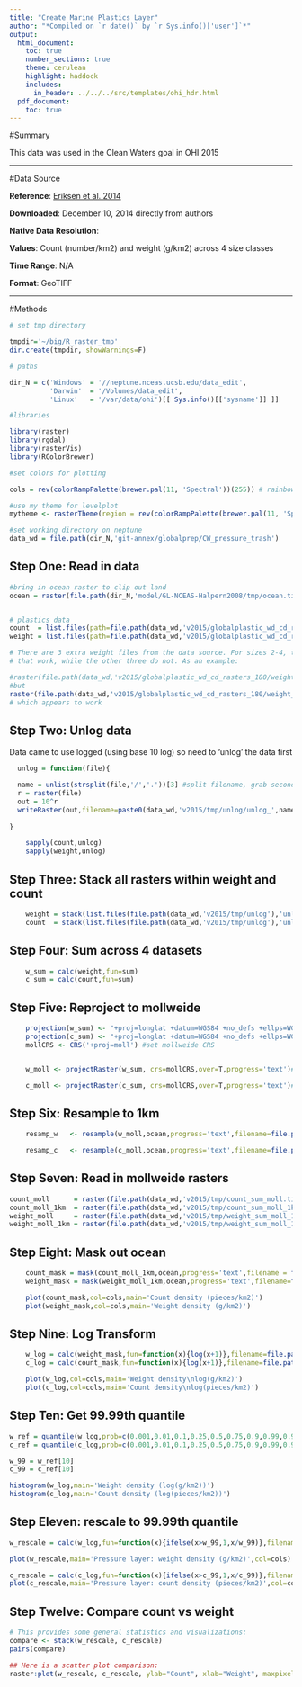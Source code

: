 ```yaml
---
title: "Create Marine Plastics Layer"
author: "*Compiled on `r date()` by `r Sys.info()['user']`*"
output: 
  html_document:
    toc: true
    number_sections: true
    theme: cerulean
    highlight: haddock
    includes: 
      in_header: ../../../src/templates/ohi_hdr.html 
  pdf_document:
    toc: true
---
```


#Summary

This data was used in the Clean Waters goal in OHI 2015

***

#Data Source

**Reference**: [Eriksen et al. 2014](http://journals.plos.org/plosone/article?id=10.1371/journal.pone.0111913)

**Downloaded**: December 10, 2014 directly from authors

**Native Data Resolution**:   

**Values**: Count (number/km2) and weight (g/km2) across 4 size classes  

**Time Range**: N/A

**Format**: GeoTIFF

***

#Methods
```r
# set tmp directory

tmpdir='~/big/R_raster_tmp'
dir.create(tmpdir, showWarnings=F)

# paths

dir_N = c('Windows' = '//neptune.nceas.ucsb.edu/data_edit',
          'Darwin'  = '/Volumes/data_edit',
          'Linux'   = '/var/data/ohi')[[ Sys.info()[['sysname']] ]]

#libraries

library(raster)
library(rgdal)
library(rasterVis)
library(RColorBrewer)

#set colors for plotting

cols = rev(colorRampPalette(brewer.pal(11, 'Spectral'))(255)) # rainbow color scheme

#use my theme for levelplot
mytheme <- rasterTheme(region = rev(colorRampPalette(brewer.pal(11, 'Spectral'))(255)))

#set working directory on neptune
data_wd = file.path(dir_N,'git-annex/globalprep/CW_pressure_trash')
```

## Step One: Read in data

```r
#bring in ocean raster to clip out land
ocean = raster(file.path(dir_N,'model/GL-NCEAS-Halpern2008/tmp/ocean.tif'))


# plastics data
count  = list.files(path=file.path(data_wd,'v2015/globalplastic_wd_cd_rasters_180'),pattern='count_*',full.names=T)
weight = list.files(path=file.path(data_wd,'v2015/globalplastic_wd_cd_rasters_180'),pattern='weight_*',full.names=T)

# There are 3 extra weight files from the data source. For sizes 2-4, there is a file with a '2' at the end of it. These are the rasters
# that work, while the other three do not. As an example:

#raster(file.path(data_wd,'v2015/globalplastic_wd_cd_rasters_180/weight_density_size2_180.tif')) #gives an error
#but
raster(file.path(data_wd,'v2015/globalplastic_wd_cd_rasters_180/weight_density_size2_180_2.tif')) #works! These are the ones we will use, along with weight size 1
# which appears to work
```

## Step Two: Unlog data

Data came to use logged (using base 10 log) so need to 'unlog' the data first 

```r

  unlog = function(file){

  name = unlist(strsplit(file,'/','.'))[3] #split filename, grab second string to use in naming tif
  r = raster(file)
  out = 10^r
  writeRaster(out,filename=paste0(data_wd,'v2015/tmp/unlog/unlog_',name,sep=''),overwrite=T,format='GTiff')
  
}

    sapply(count,unlog)
    sapply(weight,unlog)
```

## Step Three: Stack all rasters within weight and count
```r
    weight = stack(list.files(file.path(data_wd,'v2015/tmp/unlog'),'unlog_weight_*',full.names=T))
    count  = stack(list.files(file.path(data_wd,'v2015/tmp/unlog'),'unlog_count_*',full.names=T))

```

## Step Four: Sum across 4 datasets
```r
    w_sum = calc(weight,fun=sum)
    c_sum = calc(count,fun=sum)
```

## Step Five: Reproject to mollweide
```r

    projection(w_sum) <- "+proj=longlat +datum=WGS84 +no_defs +ellps=WGS84 +towgs84=0,0,0"    #define initial projection. Helps avoid errors when reprojecting to mollweide
    projection(c_sum) <- "+proj=longlat +datum=WGS84 +no_defs +ellps=WGS84 +towgs84=0,0,0"  
    mollCRS <- CRS('+proj=moll') #set mollweide CRS


    w_moll <- projectRaster(w_sum, crs=mollCRS,over=T,progress='text')#,filename='v2015/tmp/weight_sum_moll.tif',overwrite=T)

    c_moll <- projectRaster(c_sum, crs=mollCRS,over=T,progress='text')#,filename='v2015/tmp/count_sum_moll.tif',overwrite=T)

```

## Step Six: Resample to 1km 
```r
    resamp_w   <- resample(w_moll,ocean,progress='text',filename=file.path(data_wd,'v2015/tmp/weight_sum_moll_1km.tif'),overwrite=T,method='ngb')

    resamp_c   <- resample(c_moll,ocean,progress='text',filename=file.path(data_wd,'v2015/tmp/count_sum_moll_1km.tif'),overwrite=T,method='ngb')

```

## Step Seven: Read in mollweide rasters
```r
count_moll      = raster(file.path(data_wd,'v2015/tmp/count_sum_moll.tif'))
count_moll_1km  = raster(file.path(data_wd,'v2015/tmp/count_sum_moll_1km.tif'))
weight_moll     = raster(file.path(data_wd,'v2015/tmp/weight_sum_moll_1km.tif'))
weight_moll_1km = raster(file.path(data_wd,'v2015/tmp/weight_sum_moll_1km.tif'))

```

## Step Eight: Mask out ocean
```r
    count_mask = mask(count_moll_1km,ocean,progress='text',filename = file.path(data_wd,'v2015/tmp/count_sum_moll_1km_clip.tif'),overwrite=T)
    weight_mask = mask(weight_moll_1km,ocean,progress='text',filename=file.path(data_wd,'v2015/tmp/weight_sum_moll_1km_clip.tif'),overwrite=T)

    plot(count_mask,col=cols,main='Count density (pieces/km2)')
    plot(weight_mask,col=cols,main='Weight density (g/km2)')
```

## Step Nine: Log Transform
```r

    w_log = calc(weight_mask,fun=function(x){log(x+1)},filename=file.path(data_wd,'v2015/tmp/weight_sum_moll_1km_clip_log.tif'),overwrite=T)
    c_log = calc(count_mask,fun=function(x){log(x+1)},filename=file.path(data_wd,'v2015/tmp/count_sum_moll_1km_clip_log.tif'),overwrite=T)

    plot(w_log,col=cols,main='Weight density\nlog(g/km2)')
    plot(c_log,col=cols,main='Count density\nlog(pieces/km2)')
```

## Step Ten: Get 99.99th quantile
```r
w_ref = quantile(w_log,prob=c(0.001,0.01,0.1,0.25,0.5,0.75,0.9,0.99,0.999,0.9999))
c_ref = quantile(c_log,prob=c(0.001,0.01,0.1,0.25,0.5,0.75,0.9,0.99,0.999,0.9999))

w_99 = w_ref[10]
c_99 = c_ref[10]

histogram(w_log,main='Weight density (log(g/km2))')
histogram(c_log,main='Count density (log(pieces/km2))')
```

## Step Eleven: rescale to 99.99th quantile
```r
w_rescale = calc(w_log,fun=function(x){ifelse(x>w_99,1,x/w_99)},filename=file.path(data_wd,'v2015/output/weight_rescale.tif'),overwrite=T)

plot(w_rescale,main='Pressure layer: weight density (g/km2)',col=cols)

c_rescale = calc(c_log,fun=function(x){ifelse(x>c_99,1,x/c_99)},filename=file.path(data_wd,'v2015/output/count_rescale.tif'),overwrite=T)
plot(c_rescale,main='Pressure layer: count density (pieces/km2)',col=cols)
```

## Step Twelve: Compare count vs weight
```r

# This provides some general statistics and visualizations:
compare <- stack(w_rescale, c_rescale) 
pairs(compare)    

## Here is a scatter plot comparison:
raster:plot(w_rescale, c_rescale, ylab="Count", xlab="Weight", maxpixels=10000000, col=rgb(0,0,0,0.2))   
```
